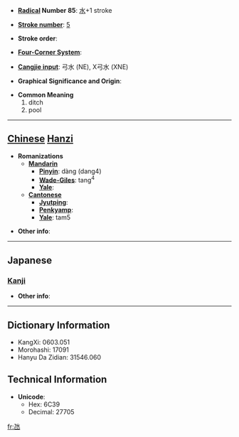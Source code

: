 * '''[[Wiktionary:Chinese radical index| Radical]] Number 85''': [[Wiktionary:Chinese radical index 水|水]]+1 stroke

* '''[[Wiktionary:Chinese total strokes index|Stroke number]]''': [[Wiktionary:Chinese total strokes index 5|5]]

* '''Stroke order''': 

* '''[[Wiktionary:Chinese four corner index|Four-Corner System]]''': 

* '''[[Wiktionary:Chinese Cangjie index|Cangjie input]]''': 弓水 (NE), X弓水 (XNE)

* '''Graphical Significance and Origin''': 

* '''Common Meaning'''
*#ditch
*# pool


----

== [[Chinese]] [[Hanzi]] ==

* '''Romanizations'''
** '''[[Mandarin]]'''
*** '''[[Pinyin]]''': dàng (dang4)
*** '''[[Wade-Giles]]''': tang<sup>4</sup>
*** '''[[Yale]]''': 
** '''[[Cantonese]]'''
*** '''[[Jyutping]]''':
*** '''[[Penkyamp]]''': 
*** '''[[Yale]]''': tam5

* '''Other info''': 

----

==Japanese==
===[[Kanji]]===
{{kanji|on readings=[[かん]] (kan)
|kun readings=[[ためいけ]] (tameike)
}}

* '''Other info''':  

----

== Dictionary Information ==

* KangXi: 0603.051
* Morohashi: 17091
* Hanyu Da Zidian: 31546.060

== Technical Information ==

* '''Unicode''':
** Hex: 6C39
** Decimal: 27705

[[fr:氹]]